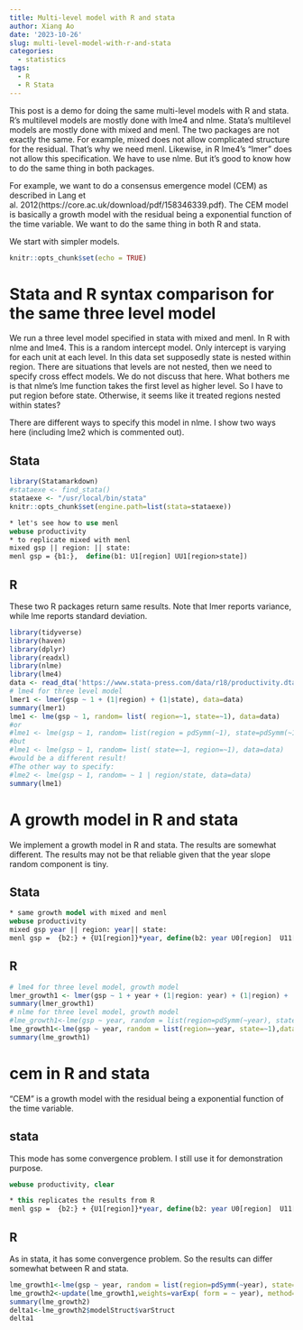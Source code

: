 ```yaml
---
title: Multi-level model with R and stata
author: Xiang Ao
date: '2023-10-26'
slug: multi-level-model-with-r-and-stata
categories:
  - statistics
tags:
  - R
  - R Stata
---
```


This post is a demo for doing the same multi-level models with R and stata.  R's multilevel models are mostly done with lme4 and nlme.  Stata's multilevel models are mostly done with mixed and menl.  The two packages are not exactly the same.  For example, mixed does not allow complicated structure for the residual.  That's why we need menl.  Likewise, in R lme4's "lmer" does not allow this specification.  We have to use nlme.  But it's good to know how to do the same thing in both packages.

For example, we want to do a consensus emergence model (CEM) as described in Lang et al. 2012(https://core.ac.uk/download/pdf/158346339.pdf).  The CEM model is basically a growth model with the residual being a exponential function of the time variable.  We want to do the same thing in both R and stata.

We start with simpler models.

```r
knitr::opts_chunk$set(echo = TRUE)
```
# Stata and R syntax comparison for the same three level model

We run a three level model specified in stata with mixed and menl.   In R with nlme and lme4.  This is a random intercept model.  Only intercept is varying for each unit at each level.  In this data set supposedly state is nested within region.  There are situations that levels are not nested, then we need to specify cross effect models.  We do not discuss that here.  What bothers me is that nlme's lme function takes the first level as higher level.  So I have to put region before state.  Otherwise, it seems like it treated regions nested within states?  

There are different ways to specify this model in nlme.  I show two ways here (including lme2 which is commented out). 

## Stata

```r
library(Statamarkdown)
#stataexe <- find_stata()
stataexe <- "/usr/local/bin/stata"
knitr::opts_chunk$set(engine.path=list(stata=stataexe))
```

```stata

* let's see how to use menl
webuse productivity
* to replicate mixed with menl
mixed gsp || region: || state:
menl gsp = {b1:},  define(b1: U1[region] UU1[region>state])


```

## R

These two R packages return same results.  Note that lmer reports variance, while lme reports standard deviation.

```r

library(tidyverse)
library(haven)
library(dplyr)
library(readxl)
library(nlme)
library(lme4)
data <- read_dta('https://www.stata-press.com/data/r18/productivity.dta')
# lme4 for three level model
lmer1 <- lmer(gsp ~ 1 + (1|region) + (1|state), data=data)
summary(lmer1)
lme1 <- lme(gsp ~ 1, random= list( region=~1, state=~1), data=data)
#or
#lme1 <- lme(gsp ~ 1, random= list(region = pdSymm(~1), state=pdSymm(~1)), data=data)
#but
#lme1 <- lme(gsp ~ 1, random= list( state=~1, region=~1), data=data)
#would be a different result!
#The other way to specify:
#lme2 <- lme(gsp ~ 1, random= ~ 1 | region/state, data=data)
summary(lme1)

```

# A growth model in R and stata

We implement a growth model in R and stata.  The results are somewhat different.  The results may not be that reliable given that the year slope random component is tiny.  

## Stata
```stata

* same growth model with mixed and menl
webuse productivity
mixed gsp year || region: year|| state:
menl gsp =  {b2:} + {U1[region]}*year, define(b2: year U0[region]  U11[region>state])

```

## R

```r
# lme4 for three level model, growth model
lmer_growth1 <- lmer(gsp ~ 1 + year + (1|region: year) + (1|region) +  (1|state), data=data,  REML=FALSE)
summary(lmer_growth1)
# nlme for three level model, growth model
#lme_growth1<-lme(gsp ~ year, random = list(region=pdSymm(~year), state=pdIdent(~1)),data=data, method="ML")
lme_growth1<-lme(gsp ~ year, random = list(region=~year, state=~1),data=data, method="ML")
summary(lme_growth1)
```


# cem in R and stata

"CEM" is a growth model with the residual being a exponential function of the time variable.  

## stata

This mode has some convergence problem.  I still use it for demonstration purpose.

```stata

webuse productivity, clear

* this replicates the results from R
menl gsp =  {b2:} + {U1[region]}*year, define(b2: year U0[region]  U11[region>state]) resvariance(exponential year) nolog


```

## R

As in stata, it has some convergence problem.  So the results can differ somewhat between R and stata.

```r
lme_growth1<-lme(gsp ~ year, random = list(region=pdSymm(~year), state=pdIdent(~1)),data=data, method="ML")
lme_growth2<-update(lme_growth1,weights=varExp( form = ~ year), method="ML", control = lmeControl(opt = "optim"))
summary(lme_growth2)
delta1<-lme_growth2$modelStruct$varStruct
delta1

```

